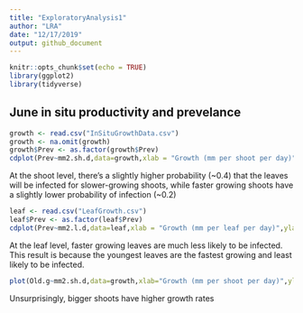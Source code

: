 ```yaml
---
title: "ExploratoryAnalysis1"
author: "LRA"
date: "12/17/2019"
output: github_document
---
```


```r
knitr::opts_chunk$set(echo = TRUE)
library(ggplot2)
library(tidyverse)
```

## June in situ productivity and prevelance

```r
growth <- read.csv("InSituGrowthData.csv")
growth <- na.omit(growth)
growth$Prev <- as.factor(growth$Prev)
cdplot(Prev~mm2.sh.d,data=growth,xlab = "Growth (mm per shoot per day)",ylab="Prevelance")
```

At the shoot level, there's a slightly higher probability (~0.4) that the leaves will be infected for slower-growing shoots,
while faster growing shoots have a slightly lower probability of infection (~0.2)

```r
leaf <- read.csv("LeafGrowth.csv")
leaf$Prev <- as.factor(leaf$Prev)
cdplot(Prev~mm2.l.d,data=leaf,xlab = "Growth (mm per leaf per day)",ylab="Prevelance")
```

At the leaf level, faster growing leaves are much less likely to be infected. This result is because the youngest leaves
are the fastest growing and least likely to be infected.

```r
plot(Old.g~mm2.sh.d,data=growth,xlab="Growth (mm per shoot per day)",ylab="Starting biomass (g)")
```

Unsurprisingly, bigger shoots have higher growth rates